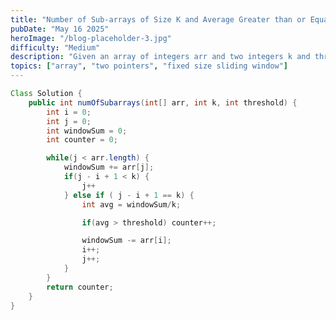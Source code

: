 ```yaml
---
title: "Number of Sub-arrays of Size K and Average Greater than or Equal to Threshold"
pubDate: "May 16 2025"
heroImage: "/blog-placeholder-3.jpg"
difficulty: "Medium"
description: "Given an array of integers arr and two integers k and threshold, return the number of sub-arrays of size k and average greater than or equal to threshold."
topics: ["array", "two pointers", "fixed size sliding window"]
---
```



```java
Class Solution {
    public int numOfSubarrays(int[] arr, int k, int threshold) {
        int i = 0;
        int j = 0;
        int windowSum = 0;
        int counter = 0;

        while(j < arr.length) {
            windowSum += arr[j];
            if(j - i + 1 < k) {
                j++
            } else if ( j - i + 1 == k) {
                int avg = windowSum/k;

                if(avg > threshold) counter++;

                windowSum -= arr[i];
                i++;
                j++;
            }
        }
        return counter;
    }
}